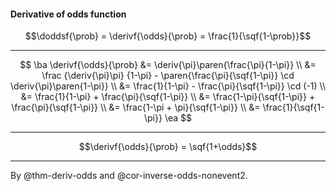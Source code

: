 :::{#thm-deriv-odds}
#### Derivative of odds function

$$\doddsf{\prob} = \derivf{\odds}{\prob} = \frac{1}{\sqf{1-\prob}}$$
:::

---

::: proof
$$
\ba
\derivf{\odds}{\prob}
   &= \deriv{\pi}\paren{\frac{\pi}{1-\pi}}
\\ &=  \frac {\deriv{\pi}\pi} {1-\pi} -
       \paren{\frac{\pi}{\sqf{1-\pi}} \cd \deriv{\pi}\paren{1-\pi}}
\\ &=  \frac{1}{1-\pi} - \frac{\pi}{\sqf{1-\pi}} \cd (-1)
\\ &=  \frac{1}{1-\pi} + \frac{\pi}{\sqf{1-\pi}}
\\ &=  \frac{1-\pi}{\sqf{1-\pi}} + \frac{\pi}{\sqf{1-\pi}}
\\ &=  \frac{1-\pi + \pi}{\sqf{1-\pi}}
\\ &=  \frac{1}{\sqf{1-\pi}}
\ea
$$

:::

---

:::{#cor-deriv-odds}

$$\derivf{\odds}{\prob} = \sqf{1+\odds}$$

:::

---

::: proof

By @thm-deriv-odds and @cor-inverse-odds-nonevent2.

:::
